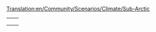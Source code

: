 [[Translation:en/Community/Scenarios/Climate/Sub-Arctic]]
{{en/Community/Scenarios/Scenarios by setting}}

{|
|-
|style="border:none;background:white"|
{{en/Snowy Highlands}}

|style="border:none;background:white"|
{{en/Iceland}}

|-
|style="border:none;background:white"|
{{en/Climb up the Mountains}}

|style="border:none;background:white"|

|-
|}